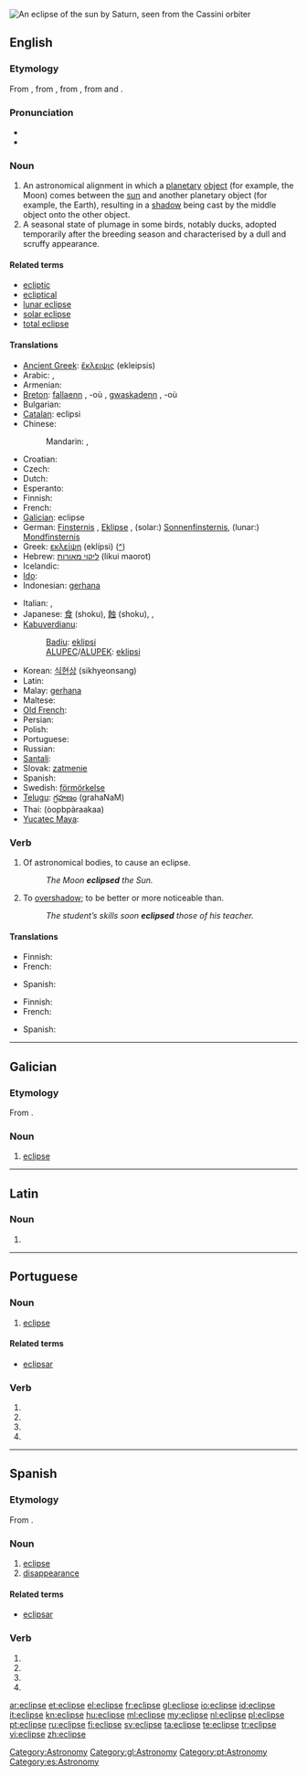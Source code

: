 [[Image:Saturn eclipse.jpg|thumb|An eclipse of the sun by Saturn, seen from the [[Wikipedia:Cassini–Huygens|Cassini orbiter]]]]
{{also|éclipse|éclipsé}}
==English==

{{wikipedia}}

===Etymology===
From {{etyl|la}} {{term|eclipsis|eclīpsis|lang=la}}, from {{etyl|grc}} {{term|ἔκλειψις||eclipse|tr=ekleipsis|sc=Grek|lang=grc}}, from {{term|sc=polytonic|ἐκλείπω|tr=ekleipō||I abandon|lang=grc}}, from {{term|sc=polytonic|ἐκ|tr=ek||out|lang=grc}} and {{term|sc=polytonic|λείπω|tr=leipō||I leave behind|lang=grc}}.

===Pronunciation===
* {{IPA|/ɛˈklɪps/|/iˈklɪps/}}
* {{audio|en-us-eclipse.ogg|Audio (US)}}

===Noun===
{{en-noun}}

# An astronomical alignment in which a [[planetary]] [[object]] (for example, the Moon) comes between the [[sun]] and another planetary object (for example, the Earth), resulting in a [[shadow]] being cast by the middle object onto the other object.
# A seasonal state of plumage in some birds, notably ducks, adopted temporarily after the breeding season and characterised by a dull and scruffy appearance.

====Related terms====
* [[ecliptic]]
* [[ecliptical]]
* [[lunar eclipse]]
* [[solar eclipse]]
* [[total eclipse]]

====Translations====
{{trans-top|passage of a planetary object between others}}
* [[Ancient Greek]]: [[ἔκλειψις]] (ekleipsis) {{f}}
* Arabic: {{t|ar|كسوف|m|tr=kusuuf}},  {{t|ar|خسوف|m|tr=khusuuf}}
* Armenian: {{t|hy|խավարում|tr=xavarum}}
* [[Breton]]: [[fallaenn]] {{f}}, -où {{p}}, [[gwaskadenn]] {{f}}, -où {{p}}
* Bulgarian: {{t+|bg|затъмнение|n|tr=zatămnenie}}
* [[Catalan]]: eclipsi {{m}}
* Chinese:
*: Mandarin: {{qualifier|solar}} {{t-|cmn|日食|tr=rìshí|sc=Hani}},  {{qualifier|lunar}} {{t-|cmn|月食|tr=yuèshí|sc=Hani}}
* Croatian: {{t-|hr|pomrčina|f|alt=pȍmrčina}}
* Czech: {{t-|cs|zatmění|n}}
* Dutch: {{t+|nl|verduistering|f}}
* Esperanto: {{t-|eo|eklipso|xs=Esperanto}}
* Finnish: {{t-|fi|pimennys}}
* French: {{t+|fr|éclipse|f}}
* [[Galician]]: eclipse {{m}}
* German: [[Finsternis]] {{f}}, [[Eklipse]] {{f}}, (solar:) [[Sonnenfinsternis]], (lunar:) [[Mondfinsternis]]
* Greek: [[εκλείψη]] (eklípsi) {{f}} ([[:el:εκλείψη|^]])
* Hebrew: [[ליקוי מאורות]] (likui maorot)
* Icelandic: {{t+|is|myrkvi}}
* [[Ido]]: {{t+|io|eklipso|xs=Ido}}
* Indonesian: [[gerhana]]
{{trans-mid}}
* Italian: {{t+|it|eclisse|f}}, {{t+|it|eclissi|f}}
* Japanese: [[食]] (shoku), [[蝕]] (shoku),  {{qualifier|solar}} {{t+|ja|日食|tr=にっしょく, nisshoku}},  {{qualifier|lunar}} {{t-|ja|月食|tr=げっしょく, gesshoku}}
* [[Kabuverdianu]]:
*: [[Badiu]]: [[eklipsi]]
*: [[ALUPEC]]/[[ALUPEK]]: [[eklipsi]]
* Korean: [[식현상]] (sikhyeonsang)
* Latin: {{t-|la|eclipsis|m}}
* Malay: [[gerhana]]
* Maltese: {{t-|mt|eklissi|m|xs=Maltese}}
* [[Old French]]: {{tø|fro|esclipsement|m}}
* Persian: {{t-|fa|گرفت|tr=gereft}}
* Polish: {{t-|pl|zaćmienie|n}}
* Portuguese: {{t+|pt|eclipse|m}}
* Russian: {{t+|ru|затмение|n|tr=zatménije}}
* [[Santali]]: {{tø|sat|ᱜᱚᱦᱚᱱᱚ|tr=gahana|sc=Olck}}
* Slovak: [[zatmenie]] {{n}}
* Spanish: {{t-|es|eclipse|m}}
* Swedish: [[förmörkelse]]
* [[Telugu]]: [[గ్రహణం]] (grahaNaM)
* Thai: {{Thai|[[อุปราคา]]}} (òopbpàraakaa)
* [[Yucatec Maya]]: {{tø|yua|chi’ib}}
{{trans-bottom}}

===Verb===
{{en-verb|eclipses|eclipsing|eclipsed}}

# {{transitive}} Of astronomical bodies, to cause an eclipse.
#: ''The Moon '''eclipsed''' the Sun.''
# {{transitive}} To [[overshadow]]; to be better or more noticeable than.
#: ''The student’s skills soon '''eclipsed''' those of his teacher.''

====Translations====
{{trans-top|To cause an eclipse}}
* Finnish: {{t-|fi|pimentää}}
* French: {{t+|fr|éclipser}}
{{trans-mid}}
* Spanish: {{t-|es|eclipsar}}
{{trans-bottom}}

{{trans-top|To overshadow}}
* Finnish: {{t|fi|jättää varjoonsa}}
* French: {{t+|fr|éclipser}}
{{trans-mid}}
* Spanish: {{t-|es|eclipsar}}
{{trans-bottom}}

[[Category:Astronomy]]

----

==Galician==

===Etymology===
From {{etyl|la|gl}} {{term|eclipsis|eclīpsis|lang=la}}.

===Noun===
{{gl-noun|f}}

# [[#English|eclipse]]

[[Category:gl:Astronomy]]

----

==Latin==

===Noun===
{{la-noun-form|eclīpse}}

# {{inflection of|eclipsis|eclīpsis|abl|s|lang=la}}

----

==Portuguese==

===Noun===
{{pt-noun|m|eclipses}}

# [[#English|eclipse]]

====Related terms====
* [[eclipsar]]

===Verb===
{{pt-verb form}}

# {{pt-verb form of|[[eclipsar]]|ar|subjunctive|present|singular|first}}
# {{pt-verb form of|[[eclipsar]]|ar|subjunctive|present|singular|third}}
# {{pt-verb form of|[[eclipsar]]|ar|imperative|affirmative|singular|third|}}
# {{pt-verb form of|[[eclipsar]]|ar|imperative|negative|singular|third|}}

[[Category:pt:Astronomy]]

----

==Spanish==

===Etymology===
From {{etyl|la|es}} {{term|eclipsis|eclīpsis|lang=la}}.

===Noun===
{{es-noun-m}}

# [[#English|eclipse]]
# [[disappearance]]

====Related terms====
* [[eclipsar]]

===Verb===
{{es-verb-form|eclipsar}}

# {{es-verb form of|ending=ar|mood=imperative|pers=2|formal=yes|number=singular|[[eclipsar]]}}
# {{es-verb form of|ending=ar|mood=subjunctive|tense=present|pers=1|number=singular|[[eclipsar]]}}
# {{es-verb form of|ending=ar|mood=subjunctive|tense=present|pers=2|formal=yes|number=singular|[[eclipsar]]}}
# {{es-verb form of|ending=ar|mood=subjunctive|tense=present|pers=3|number=singular|[[eclipsar]]}}

[[Category:es:Astronomy]]

[[ar:eclipse]]
[[et:eclipse]]
[[el:eclipse]]
[[fr:eclipse]]
[[gl:eclipse]]
[[io:eclipse]]
[[id:eclipse]]
[[it:eclipse]]
[[kn:eclipse]]
[[hu:eclipse]]
[[ml:eclipse]]
[[my:eclipse]]
[[nl:eclipse]]
[[pl:eclipse]]
[[pt:eclipse]]
[[ru:eclipse]]
[[fi:eclipse]]
[[sv:eclipse]]
[[ta:eclipse]]
[[te:eclipse]]
[[tr:eclipse]]
[[vi:eclipse]]
[[zh:eclipse]]